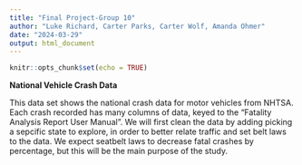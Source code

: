 ```yaml
---
title: "Final Project-Group 10"
author: "Luke Richard, Carter Parks, Carter Wolf, Amanda Ohmer"
date: "2024-03-29"
output: html_document
---
```


```r
knitr::opts_chunk$set(echo = TRUE)
```

**National Vehicle Crash Data**


This data set shows the national crash data for motor vehicles from NHTSA. Each crash recorded has many columns of data, keyed to the "Fatality Analysis Report User Manual". We will first clean the data by adding picking a sepcific state to explore, in order to better relate traffic and set belt laws to the data. We expect seatbelt laws to decrease fatal crashes by percentage, but this will be the main purpose of the study.

